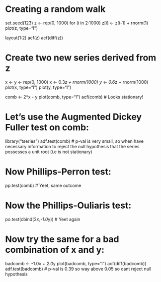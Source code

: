 # Creating a random walk
set.seed(123)
z <- rep(0, 1000)
for (i in 2:1000) z[i] <- z[i-1] + rnorm(1)
plot(z, type="l")

layout(1:2)
acf(z)
acf(diff(z))

# Create two new series derived from z
x <- y <- rep(0, 1000)
x <- 0.3*z + rnorm(1000)
y <- 0.6*z + rnorm(1000)
plot(x, type="l")
plot(y, type="l")

comb <- 2*x - y
plot(comb, type="l")
acf(comb)
# Looks stationary!

# Let's use the Augmented Dickey Fuller test on comb:
library("tseries")
adf.test(comb)
# p-val is very small, so when have necessary information to reject the null hypothesis that the series possesses a unit root (i.e is not stationary)

# Now Phillips-Perron test:
pp.test(comb)
# Yeet, same outcome

# Now the Phillips-Ouliaris test:
po.test(cbind(2*x,-1.0*y))
# Yeet again

# Now try the same for a bad combination of x and y:

badcomb <- -1.0*x + 2.0*y
plot(badcomb, type="l")
acf(diff(badcomb))
adf.test(badcomb)
# p-val is 0.39 so way above 0.05 so cant reject null hypothesis